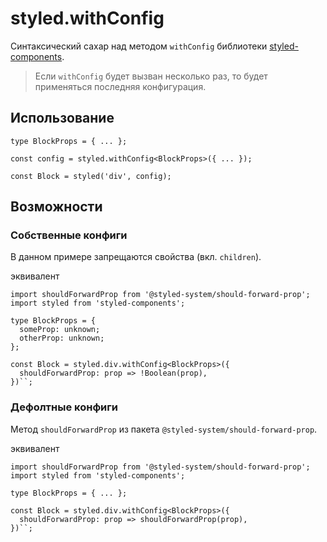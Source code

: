 
<Meta title='Utils / styled / config' />

# styled.withConfig

Синтаксический сахар над методом `withConfig` библиотеки [styled-components](https://styled-components.com/).

> Если `withConfig` будет вызван несколько раз, то будет применяться последняя конфигурация.

## Использование

```tsx
type BlockProps = { ... };

const config = styled.withConfig<BlockProps>({ ... });

const Block = styled('div', config);
```

## Возможности

### Собственные конфиги

В данном примере запрещаются свойства (вкл. `children`).

<Canvas className='canvas'>
  <Story id='utils-styled-config--custom' />
</Canvas>

эквивалент

```tsx
import shouldForwardProp from '@styled-system/should-forward-prop';
import styled from 'styled-components';

type BlockProps = {
  someProp: unknown;
  otherProp: unknown;
};

const Block = styled.div.withConfig<BlockProps>({
  shouldForwardProp: prop => !Boolean(prop),
})``;
```

### Дефолтные конфиги

Метод `shouldForwardProp` из пакета `@styled-system/should-forward-prop`.

<Canvas className='canvas'>
  <Story id='utils-styled-config--system' />
</Canvas>

эквивалент

```tsx
import shouldForwardProp from '@styled-system/should-forward-prop';
import styled from 'styled-components';

type BlockProps = { ... };

const Block = styled.div.withConfig<BlockProps>({
  shouldForwardProp: prop => shouldForwardProp(prop),
})``;
```
